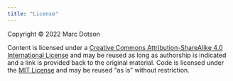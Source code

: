 ```yaml
---
title: "License"
---
```


Copyright &copy; 2022 Marc Dotson

Content is licensed under a [Creative Commons Attribution-ShareAlike 4.0 International License](https://creativecommons.org/licenses/by-sa/4.0/) and may be reused as long as authorship is indicated and a link is provided back to the original material. Code is licensed under the [MIT License](https://opensource.org/licenses/MIT) and may be reused "as is" without restriction.

